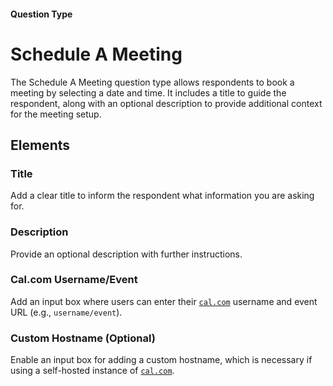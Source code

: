 
#### Question Type

# Schedule A Meeting

The Schedule A Meeting question type allows respondents to book a meeting by selecting a date and time. It includes a title to guide the respondent, along with an optional description to provide additional context for the meeting setup.

<SurveyEmbed surveyUrl="https://app.formbricks.com/s/hx08x27c2aghywh57rroe6fi" />

## Elements

<MdxImage
  src={ScheduleCall}
  alt="Overview of Schedule question type"
  quality="100"
  className="max-w-full rounded-lg sm:max-w-3xl"
/>

### Title

Add a clear title to inform the respondent what information you are asking for.

### Description

Provide an optional description with further instructions.

### Cal.com Username/Event

Add an input box where users can enter their [`cal.com`](https://cal.com/) username and event URL (e.g., `username/event`).

### Custom Hostname (Optional)

Enable an input box for adding a custom hostname, which is necessary if using a self-hosted instance of [`cal.com`](https://cal.com/docs/self-hosting/installation).
